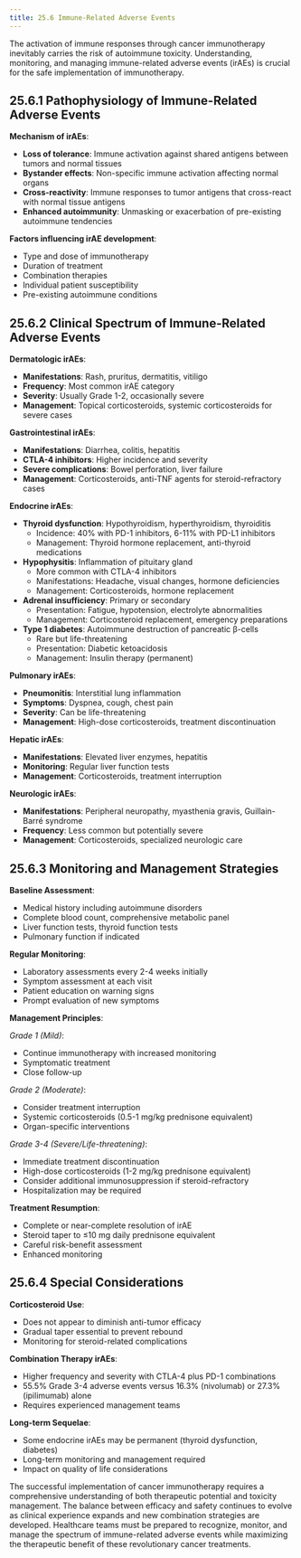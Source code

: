 ```yaml
---
title: 25.6 Immune-Related Adverse Events
---
```





The activation of immune responses through cancer immunotherapy inevitably carries the risk of autoimmune toxicity. Understanding, monitoring, and managing immune-related adverse events (irAEs) is crucial for the safe implementation of immunotherapy.

## 25.6.1 Pathophysiology of Immune-Related Adverse Events

**Mechanism of irAEs**:
* **Loss of tolerance**: Immune activation against shared antigens between tumors and normal tissues
* **Bystander effects**: Non-specific immune activation affecting normal organs
* **Cross-reactivity**: Immune responses to tumor antigens that cross-react with normal tissue antigens
* **Enhanced autoimmunity**: Unmasking or exacerbation of pre-existing autoimmune tendencies

**Factors influencing irAE development**:
* Type and dose of immunotherapy
* Duration of treatment
* Combination therapies
* Individual patient susceptibility
* Pre-existing autoimmune conditions

## 25.6.2 Clinical Spectrum of Immune-Related Adverse Events

**Dermatologic irAEs**:
* **Manifestations**: Rash, pruritus, dermatitis, vitiligo
* **Frequency**: Most common irAE category
* **Severity**: Usually Grade 1-2, occasionally severe
* **Management**: Topical corticosteroids, systemic corticosteroids for severe cases

**Gastrointestinal irAEs**:
* **Manifestations**: Diarrhea, colitis, hepatitis
* **CTLA-4 inhibitors**: Higher incidence and severity
* **Severe complications**: Bowel perforation, liver failure
* **Management**: Corticosteroids, anti-TNF agents for steroid-refractory cases

**Endocrine irAEs**:
* **Thyroid dysfunction**: Hypothyroidism, hyperthyroidism, thyroiditis
  - Incidence: 40% with PD-1 inhibitors, 6-11% with PD-L1 inhibitors
  - Management: Thyroid hormone replacement, anti-thyroid medications
* **Hypophysitis**: Inflammation of pituitary gland
  - More common with CTLA-4 inhibitors
  - Manifestations: Headache, visual changes, hormone deficiencies
  - Management: Corticosteroids, hormone replacement
* **Adrenal insufficiency**: Primary or secondary
  - Presentation: Fatigue, hypotension, electrolyte abnormalities
  - Management: Corticosteroid replacement, emergency preparations
* **Type 1 diabetes**: Autoimmune destruction of pancreatic β-cells
  - Rare but life-threatening
  - Presentation: Diabetic ketoacidosis
  - Management: Insulin therapy (permanent)

**Pulmonary irAEs**:
* **Pneumonitis**: Interstitial lung inflammation
* **Symptoms**: Dyspnea, cough, chest pain
* **Severity**: Can be life-threatening
* **Management**: High-dose corticosteroids, treatment discontinuation

**Hepatic irAEs**:
* **Manifestations**: Elevated liver enzymes, hepatitis
* **Monitoring**: Regular liver function tests
* **Management**: Corticosteroids, treatment interruption

**Neurologic irAEs**:
* **Manifestations**: Peripheral neuropathy, myasthenia gravis, Guillain-Barré syndrome
* **Frequency**: Less common but potentially severe
* **Management**: Corticosteroids, specialized neurologic care

## 25.6.3 Monitoring and Management Strategies

**Baseline Assessment**:
* Medical history including autoimmune disorders
* Complete blood count, comprehensive metabolic panel
* Liver function tests, thyroid function tests
* Pulmonary function if indicated

**Regular Monitoring**:
* Laboratory assessments every 2-4 weeks initially
* Symptom assessment at each visit
* Patient education on warning signs
* Prompt evaluation of new symptoms

**Management Principles**:

*Grade 1 (Mild)*:
* Continue immunotherapy with increased monitoring
* Symptomatic treatment
* Close follow-up

*Grade 2 (Moderate)*:
* Consider treatment interruption
* Systemic corticosteroids (0.5-1 mg/kg prednisone equivalent)
* Organ-specific interventions

*Grade 3-4 (Severe/Life-threatening)*:
* Immediate treatment discontinuation
* High-dose corticosteroids (1-2 mg/kg prednisone equivalent)
* Consider additional immunosuppression if steroid-refractory
* Hospitalization may be required

**Treatment Resumption**:
* Complete or near-complete resolution of irAE
* Steroid taper to ≤10 mg daily prednisone equivalent
* Careful risk-benefit assessment
* Enhanced monitoring

## 25.6.4 Special Considerations

**Corticosteroid Use**:
* Does not appear to diminish anti-tumor efficacy
* Gradual taper essential to prevent rebound
* Monitoring for steroid-related complications

**Combination Therapy irAEs**:
* Higher frequency and severity with CTLA-4 plus PD-1 combinations
* 55.5% Grade 3-4 adverse events versus 16.3% (nivolumab) or 27.3% (ipilimumab) alone
* Requires experienced management teams

**Long-term Sequelae**:
* Some endocrine irAEs may be permanent (thyroid dysfunction, diabetes)
* Long-term monitoring and management required
* Impact on quality of life considerations

The successful implementation of cancer immunotherapy requires a comprehensive understanding of both therapeutic potential and toxicity management. The balance between efficacy and safety continues to evolve as clinical experience expands and new combination strategies are developed. Healthcare teams must be prepared to recognize, monitor, and manage the spectrum of immune-related adverse events while maximizing the therapeutic benefit of these revolutionary cancer treatments.
